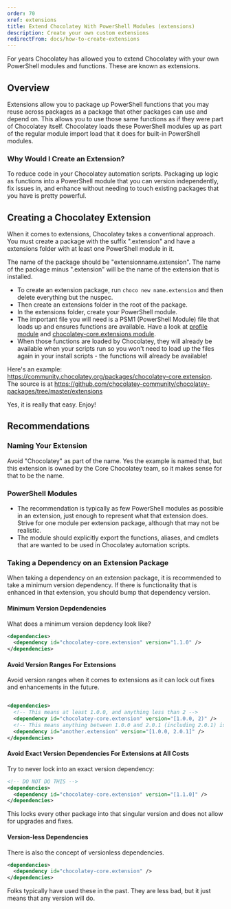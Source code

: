 ---
order: 70
xref: extensions
title: Extend Chocolatey With PowerShell Modules (extensions)
description: Create your own custom extensions
redirectFrom: docs/how-to-create-extensions
---

For years Chocolatey has allowed you to extend Chocolatey with your own PowerShell modules and functions. These are known as extensions.

## Overview

Extensions allow you to package up PowerShell functions that you may reuse across packages as a package that other packages can use and depend on. This allows you to use those same functions as if they were part of Chocolatey itself. Chocolatey loads these PowerShell modules up as part of the regular module import load that it does for built-in PowerShell modules.

### Why Would I Create an Extension?

To reduce code in your Chocolatey automation scripts. Packaging up logic as functions into a PowerShell module that you can version independently, fix issues in, and enhance without needing to touch existing packages that you have is pretty powerful.

## Creating a Chocolatey Extension

When it comes to extensions, Chocolatey takes a conventional approach. You must create a package with the suffix ".extension" and have a extensions folder with at least one PowerShell module in it.

The name of the package should be "extensionname.extension". The name of the package minus ".extension" will be the name of the extension that is installed.

* To create an extension package, run `choco new name.extension` and then delete everything but the nuspec.
* Then create an extensions folder in the root of the package.
* In the extensions folder, create your PowerShell module.
* The important file you will need is a PSM1 (PowerShell Module) file that loads up and ensures functions are available. Have a look at [profile module](https://github.com/chocolatey/choco/blob/master/src/chocolatey.resources/helpers/chocolateyProfile.psm1) and [chocolatey-core.extensions module](https://github.com/chocolatey-community/chocolatey-packages/blob/master/extensions/extensions.psm1).
* When those functions are loaded by Chocolatey, they will already be available when your scripts run so you won't need to load up the files again in your install scripts - the functions will already be available!


Here's an example: https://community.chocolatey.org/packages/chocolatey-core.extension. The source is at https://github.com/chocolatey-community/chocolatey-packages/tree/master/extensions

Yes, it is really that easy. Enjoy!

## Recommendations

### Naming Your Extension

Avoid "Chocolatey" as part of the name. Yes the example is named that, but this extension is owned by the Core Chocolatey team, so it makes sense for that to be the name.

### PowerShell Modules

* The recommendation is typically as few PowerShell modules as possible in an extension, just enough to represent what that extension does. Strive for one module per extension package, although that may not be realistic.
* The module should explicitly export the functions, aliases, and cmdlets that are wanted to be used in Chocolatey automation scripts.

### Taking a Dependency on an Extension Package

When taking a dependency on an extension package, it is recommended to take a minimum version dependency. If there is functionality that is enhanced in that extension, you should bump that dependency version.

#### Minimum Version Depdendencies

What does a minimum version depdency look like?

~~~xml
<dependencies>
  <dependency id="chocolatey-core.extension" version="1.1.0" />
</dependencies>
~~~

#### Avoid Version Ranges For Extensions

Avoid version ranges when it comes to extensions as it can lock out fixes and enhancements in the future.

~~~xml

<dependencies>
  <!-- This means at least 1.0.0, and anything less than 2 -->
  <dependency id="chocolatey-core.extension" version="[1.0.0, 2)" />
  <!-- This means anything between 1.0.0 and 2.0.1 (including 2.0.1) is good to go -->
  <dependency id="another.extension" version="[1.0.0, 2.0.1]" />
</dependencies>
~~~

#### Avoid Exact Version Dependencies For Extensions at All Costs

Try to never lock into an exact version dependency:

~~~xml
<!-- DO NOT DO THIS -->
<dependencies>
  <dependency id="chocolatey-core.extension" version="[1.1.0]" />
</dependencies>
~~~

This locks every other package into that singular version and does not allow for upgrades and fixes.

#### Version-less Dependencies

There is also the concept of versionless dependencies.

~~~xml
<dependencies>
  <dependency id="chocolatey-core.extension" />
</dependencies>
~~~

Folks typically have used these in the past. They are less bad, but it just means that any version will do.
